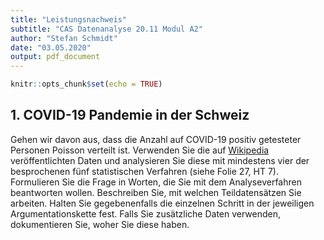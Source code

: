 ```yaml
---
title: "Leistungsnachweis"
subtitle: "CAS Datenanalyse 20.11 Modul A2"
author: "Stefan Schmidt"
date: "03.05.2020"
output: pdf_document
---
```


```r
knitr::opts_chunk$set(echo = TRUE)
```

## 1. COVID-19 Pandemie in der Schweiz

Gehen wir davon aus, dass die Anzahl auf COVID-19 positiv getesteter Personen
Poisson verteilt ist. Verwenden Sie die auf
[Wikipedia](https://de.wikipedia.org/wiki/COVID-19-Pandemie_in_der_Schweiz)
veröffentlichten Daten und analysieren Sie diese mit mindestens vier der
besprochenen fünf statistischen Verfahren (siehe Folie 27, HT 7).
Formulieren Sie die Frage in Worten, die Sie mit dem Analyseverfahren
beantworten wollen. Beschreiben Sie, mit welchen Teildatensätzen
Sie arbeiten. Halten Sie gegebenenfalls die einzelnen Schritt in der jeweiligen
Argumentationskette fest.
Falls Sie zusätzliche Daten verwenden, dokumentieren Sie, woher Sie diese haben.


